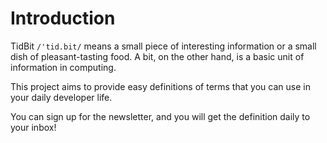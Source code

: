 
# Introduction

TidBit `/'tid.bit/` means a small piece of interesting information or a small dish of pleasant-tasting food. A bit, on the other hand, is a basic unit of information in computing.

This project aims to provide easy definitions of terms that you can use in your daily developer life.

You can sign up for the newsletter, and you will get the definition daily to your inbox!

<NewsletterForm />
